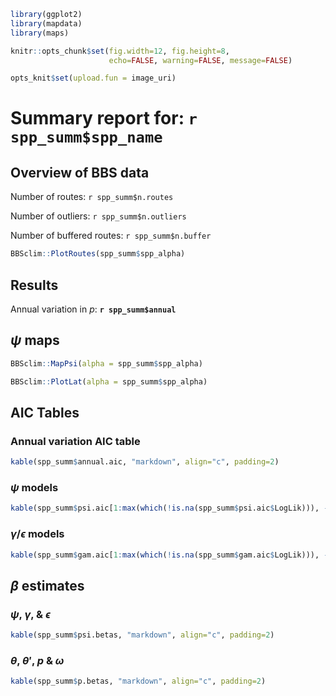 ```r
library(ggplot2)
library(mapdata)
library(maps)

knitr::opts_chunk$set(fig.width=12, fig.height=8, 
                      echo=FALSE, warning=FALSE, message=FALSE)

opts_knit$set(upload.fun = image_uri)

```
# Summary report for: `r spp_summ$spp_name`


## Overview of BBS data

Number of routes: `r spp_summ$n.routes`  

Number of outliers: `r spp_summ$n.outliers`

Number of buffered routes: `r spp_summ$n.buffer`

```r
BBSclim::PlotRoutes(spp_summ$spp_alpha)

```

## Results

Annual variation in $p$: **`r spp_summ$annual`**


## $\psi$ maps
```r
BBSclim::MapPsi(alpha = spp_summ$spp_alpha)
```

```r
BBSclim::PlotLat(alpha = spp_summ$spp_alpha)
```

## AIC Tables
### Annual variation AIC table
```r
kable(spp_summ$annual.aic, "markdown", align="c", padding=2)
```

### $\psi$ models
```r
kable(spp_summ$psi.aic[1:max(which(!is.na(spp_summ$psi.aic$LogLik))), -1], "markdown", align="c", padding=2)
```

### $\gamma$/$\epsilon$ models
```r
kable(spp_summ$gam.aic[1:max(which(!is.na(spp_summ$gam.aic$LogLik))), -1], "markdown", align="c", padding=2)
```

## $\beta$ estimates
### $\psi$, $\gamma$, & $\epsilon$
```r
kable(spp_summ$psi.betas, "markdown", align="c", padding=2)
```

### $\theta$, $\theta'$, $p$ & $\omega$
```r
kable(spp_summ$p.betas, "markdown", align="c", padding=2)
```
